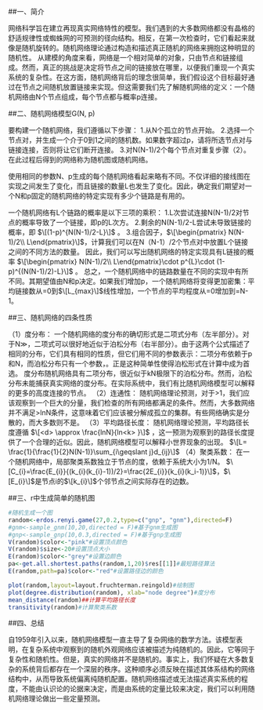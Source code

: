 ##一、简介

网络科学旨在建立再现真实网络特性的模型。我们遇到的大多数网络都没有晶格的舒适规律性或蜘蛛网的可预测的径向结构。相反，在第一次检查时，它们看起来就像是随机旋转的。随机网络理论通过构造和描述真正随机的网络来拥抱这种明显的随机性。
从建模的角度来看，网络是一个相对简单的对象，只由节点和链接组成。然而，真正的挑战是决定将节点之间的链接放在哪里，以便我们重现一个真实系统的复杂性。在这方面，随机网络背后的理念很简单，我们假设这个目标最好通过在节点之间随机放置链接来实现。但这需要我们先了解随机网络的定义：一个随机网络由N个节点组成，每个节点都与概率p连接。

##二、随机网络模型G(N, p)

要构建一个随机网络，我们遵循以下步骤：
1.从N个孤立的节点开始。
2.选择一个节点对，并生成一个介于0到1之间的随机数。如果数字超过p，请将所选节点对与链接连接，否则将让它们断开连接。
3.对N(N-1)/2个每个节点对重复步骤（2）。
在此过程后得到的网络称为随机图或随机网络。

使用相同的参数N、p生成的每个随机网络看起来略有不同。不仅详细的接线图在实现之间发生了变化，而且链接的数量L也发生了变化。因此，确定我们期望对一个N和p固定的随机网络的特定实现有多少个链路是有用的。

一个随机网络有L个链路的概率是以下三项的乘积：
1.L次尝试连接N(N-1)/2对节点的概率导致了一个链接，即p的L次方。
2.剩余的N(N-1)/2-L尝试未导致链接的概率，即 $\[(1-p)^{N(N-1)/2-L}\]$ 。
3.组合因子，$\[\begin{pmatrix} N(N-1)/2\\ L\end{pmatrix}\]$，计算我们可以在N（N-1）/2个节点对中放置L个链接之间的不同方法的数量。
因此，我们可以写出随机网络的特定实现具有L链接的概率 $\[\begin{pmatrix} N(N-1)/2\\ L\end{pmatrix}\cdot p^{L}\cdot (1-p)^{(N(N-1)/2)-L}\]$ 。
总之，一个随机网络中的链路数量在不同的实现中有所不同。其期望值由N和p决定。如果我们增加p，一个随机网络将变得更加密集：平均链接数从<L>=0到$\[L_{max}\]$线性增加，一个节点的平均程度从<k>=0增加到<k>=N-1。

##三、随机网络的四条性质

（1）度分布：
一个随机网络的度分布的确切形式是二项式分布（左半部分）。对于N≫<k>，二项式可以很好地近似于泊松分布（右半部分）。由于这两个公式描述了相同的分布，它们具有相同的性质，但它们用不同的参数表示：二项分布依赖于p和N，而泊松分布只有一个参数，<k>。正是这种简单性使得泊松形式在计算中成为首选。
度分布随机网络具有二项分布，很近似于kN极限下的泊松分布。然而，泊松分布未能捕获真实网络的度分布。在实际系统中，我们有比随机网络模型可以解释的更多的高度连接的节点。
（2）连通性：
随机网络理论预测，对于<k>>1，我们应该观察到一个巨大的分量，我们检查的所有网络都满足的条件。然而，大多数网络并不满足<k>>lnN条件，这意味着它们应该被分解成孤立的集群。有些网络确实是分散的，而大多数则不是。
（3）平均路径长度：
随机网络理论预测，平均路径长度遵循 $\[<d> \approx \frac{lnN}{ln<k> }\]$ ，这一预测为观察到的路径长度提供了一个合理的近似。因此，随机网络模型可以解释小世界现象的出现。
$\[L= \frac{1}{\frac{1}{2}N(N-1)}\sum_{i\geqslant j}d_{ij}\]$
（4）聚类系数：
在一个随机网络中，局部聚类系数独立于节点的度，<C>依赖于系统大小为1/N。
$\[C_{i}=\frac{E_{i}}{(k_{i}(k_{i}-1))/2}=\frac{2E_{i}}{k_{i}(k_i-1)}\]$，$\[E_{i}\]$是节点i的$\[k_{i}\]$个邻节点之间实际存在的边数。


##三、r中生成简单的随机图

```r
#随机生成一个图
random<-erdos.renyi.game(27,0.2,type=c("gnp", "gnm"),directed=F)
#gnm<-sample_gnm(10,20,directed = F)#基于gnm生成图
#gnp<-sample_gnp(10,0.3,directed = F)#基于gnp生成图
V(random)$color<-"pink"#设置顶点颜色
V(random)$size<-20#设置顶点大小
E(random)$color<-"grey"#设置边颜色
pa<-get.all.shortest.paths(random,1,20)$res[[1]]#最短路径算法
E(random,path=pa)$color<-"red"#设置路径边的颜色

plot(random,layout=layout.fruchterman.reingold)#绘制图
plot(degree.distribution(random), xlab="node degree")#度分布
mean_distance(random)##计算平均路径长度
transitivity(random)#计算聚类系数
```

##四、总结

自1959年引入以来，随机网络模型一直主导了复杂网络的数学方法。该模型表明，在复杂系统中观察到的随机外观网络应该被描述为纯随机的。因此，它等同于复杂性和随机性。但是，真实的网络并不是随机的。事实上，我们怀疑在大多数复杂的系统背后都存在一个深层的秩序。这种顺序必须反映在描述其体系结构的网络结构中，从而导致系统偏离纯随机配置。随机网络描述或无法描述真实系统的程度，不能由认识论的论据来决定，而是由系统的定量比较来决定，我们可以利用随机网络理论做出一些定量预测。
